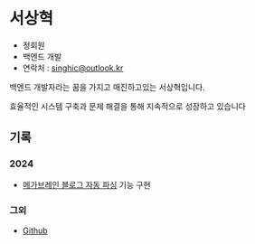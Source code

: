# 서상혁

- 정회원
- 백엔드 개발
- 연락처 : [singhic@outlook.kr](mailto:singhic@outlook.kr)

백엔드 개발자라는 꿈을 가지고 매진하고있는 서상혁입니다.

효율적인 시스템 구축과 문제 해결을 통해 지속적으로 성장하고 있습니다

## 기록

### 2024
- [메가브레인 블로그 자동 파싱](https://github.com/inje-megabrain/megabrain.kr/) 기능 구현

### 그외
- [Github](https://github.com/singhic)
